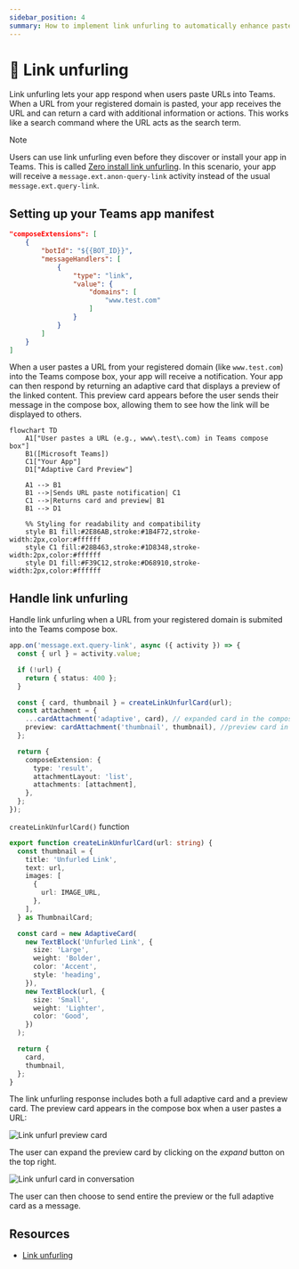 ```yaml
---
sidebar_position: 4
summary: How to implement link unfurling to automatically enhance pasted URLs with rich cards containing additional information and actions.
---
```



# 🔗 Link unfurling

Link unfurling lets your app respond when users paste URLs into Teams. When a URL from your registered domain is pasted, your app receives the URL and can return a card with additional information or actions. This works like a search command where the URL acts as the search term.

> [!note]
> Users can use link unfurling even before they discover or install your app in Teams. This is called [Zero install link unfurling](https://learn.microsoft.com/en-us/microsoftteams/platform/messaging-extensions/how-to/link-unfurling?tabs=desktop%2Cjson%2Cadvantages#zero-install-for-link-unfurling). In this scenario, your app will receive a `message.ext.anon-query-link` activity instead of the usual `message.ext.query-link`.

## Setting up your Teams app manifest


```json
"composeExtensions": [
    {
        "botId": "${{BOT_ID}}",
        "messageHandlers": [
            {
                "type": "link",
                "value": {
                    "domains": [
                        "www.test.com"
                    ]
                }
            }
        ]
    }
]
```


When a user pastes a URL from your registered domain (like `www.test.com`) into the Teams compose box, your app will receive a notification. Your app can then respond by returning an adaptive card that displays a preview of the linked content. This preview card appears before the user sends their message in the compose box, allowing them to see how the link will be displayed to others.

```mermaid
flowchart TD
    A1["User pastes a URL (e.g., www\.test\.com) in Teams compose box"]
    B1([Microsoft Teams])
    C1["Your App"]
    D1["Adaptive Card Preview"]

    A1 --> B1
    B1 -->|Sends URL paste notification| C1
    C1 -->|Returns card and preview| B1
    B1 --> D1

    %% Styling for readability and compatibility
    style B1 fill:#2E86AB,stroke:#1B4F72,stroke-width:2px,color:#ffffff
    style C1 fill:#28B463,stroke:#1D8348,stroke-width:2px,color:#ffffff
    style D1 fill:#F39C12,stroke:#D68910,stroke-width:2px,color:#ffffff
```

## Handle link unfurling

Handle link unfurling when a URL from your registered domain is submited into the Teams compose box.

```ts
app.on('message.ext.query-link', async ({ activity }) => {
  const { url } = activity.value;

  if (!url) {
    return { status: 400 };
  }

  const { card, thumbnail } = createLinkUnfurlCard(url);
  const attachment = {
    ...cardAttachment('adaptive', card), // expanded card in the compose box...
    preview: cardAttachment('thumbnail', thumbnail), //preview card in the compose box...
  };

  return {
    composeExtension: {
      type: 'result',
      attachmentLayout: 'list',
      attachments: [attachment],
    },
  };
});
```

`createLinkUnfurlCard()` function

```ts
export function createLinkUnfurlCard(url: string) {
  const thumbnail = {
    title: 'Unfurled Link',
    text: url,
    images: [
      {
        url: IMAGE_URL,
      },
    ],
  } as ThumbnailCard;

  const card = new AdaptiveCard(
    new TextBlock('Unfurled Link', {
      size: 'Large',
      weight: 'Bolder',
      color: 'Accent',
      style: 'heading',
    }),
    new TextBlock(url, {
      size: 'Small',
      weight: 'Lighter',
      color: 'Good',
    })
  );

  return {
    card,
    thumbnail,
  };
}
```

The link unfurling response includes both a full adaptive card and a preview card. The preview card appears in the compose box when a user pastes a URL:

![Link unfurl preview card](/screenshots/link-unfurl-preview.png)

The user can expand the preview card by clicking on the _expand_ button on the top right.

![Link unfurl card in conversation](/screenshots/link-unfurl-card.png)

The user can then choose to send entire the preview or the full adaptive card as a message.

## Resources

- [Link unfurling](https://learn.microsoft.com/en-us/microsoftteams/platform/messaging-extensions/how-to/link-unfurling?tabs=desktop%2Cjson%2Cadvantages)
